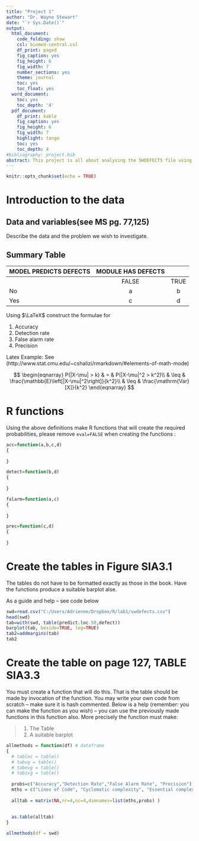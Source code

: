```yaml
---
title: "Project 1"
author: "Dr. Wayne Stewart"
date: "`r Sys.Date()`"
output:
  html_document:
    code_folding: show
    csl: biomed-central.csl
    df_print: paged
    fig_caption: yes
    fig_height: 6
    fig_width: 7
    number_sections: yes
    theme: journal
    toc: yes
    toc_float: yes
  word_document:
    toc: yes
    toc_depth: '4'
  pdf_document:
    df_print: kable
    fig_caption: yes
    fig_height: 6
    fig_width: 7
    highlight: tango
    toc: yes
    toc_depth: 4
#bibliography: project.bib
abstract: This project is all about analysing the SWDEFECTS file using R and probability theory. You will need to change the headings to reflect the nature of the project intentions. Re write this abstract as the last thing you do.
---
```


```r
knitr::opts_chunk$set(echo = TRUE)
```

# Introduction to the data

## Data and variables(see MS pg. 77,125)
Describe the data and the problem we wish to investigate.

## Summary Table 
| MODEL PREDICTS DEFECTS | MODULE  HAS DEFECTS |
|:-----|:-:|:-:|
||FALSE|TRUE|
|No|a|b|
|Yes|c|d|

Using $\LaTeX$ construct the formulae for 

1. Accuracy
2. Detection rate
3. False alarm rate
4. Precision

Latex Example: See (http://www.stat.cmu.edu/~cshalizi/rmarkdown/#elements-of-math-mode)

$$
\begin{eqnarray}
P(|X-\mu| > k) & = & P(|X-\mu|^2 > k^2)\\
& \leq & \frac{\mathbb{E}\left[|X-\mu|^2\right]}{k^2}\\
& \leq & \frac{\mathrm{Var}[X]}{k^2}
\end{eqnarray}
$$

# R functions
Using the above definitions make R functions that will create the required probabilities, please remove `eval=FALSE` when creating the functions :

```r
acc=function(a,b,c,d)
{
  
}
```

```r
detect=function(b,d)
{
  
}
```

```r
falarm=function(a,c)
{
  
}
```

```r
prec=function(c,d)
{
  
}
```


# Create the tables in Figure SIA3.1

The tables do not have to be formatted exactly as those in the book. Have the functions produce a suitable barplot alse. 

As a guide and help -- see code below

```r
swd=read.csv("C:/Users/Adrienne/Dropbox/R/lab1/swdefects.csv")
head(swd)
tab=with(swd, table(predict.loc.50,defect))
barplot(tab, beside=TRUE, leg=TRUE)
tab2=addmargins(tab)
tab2
```





# Create the table on page 127, TABLE SIA3.3

You must create a function that will do this. That is the table should be made by invocation of the function. You may write your own code from scratch -- make sure it is hash commented. Below is a help (remember: you can make the function as you wish) -- you can use the previously made functions in this function also.
More precisely the function must make:

>
  1. The Table
  2. A suitable barplot
  
  

```r
allmethods = function(df) # dataframe
{
  # tabloc = table()
  # tabvg = table()
  # tabevg = table()
  # tabivg = table()
  
  probs=c("Accuracy","Detection Rate","False Alarm Rate", "Precision")
  mths = c("Lines of Code", "Cyclomatic complexity", "Essential complexity", "Design complexity")
  
  alltab = matrix(NA,nr=4,nc=4,dimnames=list(mths,probs) )
  
  
  as.table(alltab)
}

allmethods(df = swd)
```
